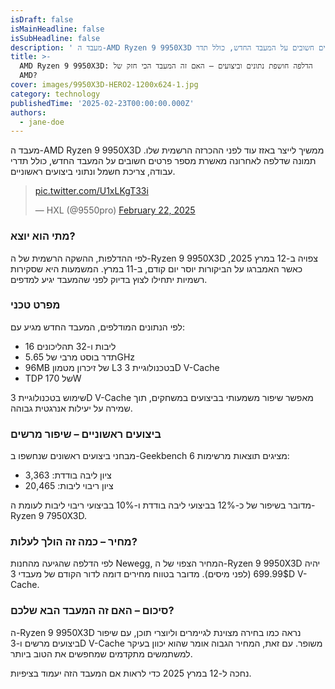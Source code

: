 ```yaml
---
isDraft: false
isMainHeadline: false
isSubHeadline: false
description: ' מעבד ה-AMD Ryzen 9 9950X3D ממשיך לייצר באזז עוד לפני ההכרזה הרשמית שלו. תמונה שדלפה לאחרונה מאשרת מספר פרטים חשובים על המעבד החדש, כולל תדר'
title: >-
  AMD Ryzen 9 9950X3D: הדלפה חושפת נתונים וביצועים – האם זה המעבד הכי חזק של
  AMD?
cover: images/9950X3D-HERO2-1200x624-1.jpg
category: technology
publishedTime: '2025-02-23T00:00:00.000Z'
authors:
  - jane-doe
---
```


מעבד ה-AMD Ryzen 9 9950X3D ממשיך לייצר באזז עוד לפני ההכרזה הרשמית שלו. תמונה שדלפה לאחרונה מאשרת מספר פרטים חשובים על המעבד החדש, כולל תדרי עבודה, צריכת חשמל ונתוני ביצועים ראשוניים.

> [pic.twitter.com/U1xLKgT33i](https://t.co/U1xLKgT33i)
> 
> — HXL (@9550pro) [February 22, 2025](https://twitter.com/9550pro/status/1893344228195082669?ref_src=twsrc%5Etfw)

### **מתי הוא יוצא?**

לפי ההדלפות, ההשקה הרשמית של ה-Ryzen 9 9950X3D צפויה ב-12 במרץ 2025, כאשר האמברגו על הביקורות יוסר יום קודם, ב-11 במרץ. המשמעות היא שסקירות רשמיות יתחילו לצוץ בדיוק לפני שהמעבד יגיע למדפים.

### **מפרט טכני**

לפי הנתונים המודלפים, המעבד החדש מגיע עם:

- 16 ליבות ו-32 תהליכונים
- תדר בוסט מרבי של 5.65GHz
- 96MB של זיכרון מטמון L3 בטכנולוגיית 3D V-Cache
- TDP של 170W

שימוש בטכנולוגיית 3D V-Cache מאפשר שיפור משמעותי בביצועים במשחקים, תוך שמירה על יעילות אנרגטית גבוהה.

### **ביצועים ראשוניים – שיפור מרשים**

מבחני ביצועים ראשונים שנחשפו ב-Geekbench 6 מציגים תוצאות מרשימות:

- ציון ליבה בודדת: 3,363
- ציון ריבוי ליבות: 20,465

מדובר בשיפור של כ-12% בביצועי ליבה בודדת ו-10% בביצועי ריבוי ליבות לעומת ה-Ryzen 9 7950X3D.

### **מחיר – כמה זה הולך לעלות?**

לפי הדלפה שהגיעה מהחנות Newegg, המחיר הצפוי של ה-Ryzen 9 9950X3D יהיה 699.99$ (לפני מיסים). מדובר בטווח מחירים דומה לדור הקודם של מעבדי 3D V-Cache.

### **סיכום – האם זה המעבד הבא שלכם?**

ה-Ryzen 9 9950X3D נראה כמו בחירה מצוינת לגיימרים וליוצרי תוכן, עם שיפור ביצועים מרשים ו-3D V-Cache משופר. עם זאת, המחיר הגבוה אומר שהוא יכוון בעיקר למשתמשים מתקדמים שמחפשים את הטוב ביותר.

נחכה ל-12 במרץ 2025 כדי לראות אם המעבד הזה יעמוד בציפיות.
